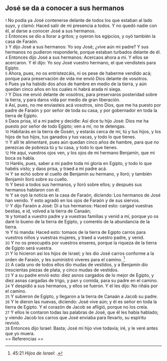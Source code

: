 == José se da a conocer a sus hermanos ==

{{anchor|1}} <small>1</small> No podía ya José contenerse delante de todos los que estaban al lado suyo, y clamó: Haced salir de mi presencia a todos. Y no quedó nadie con él, al darse a conocer José a sus hermanos.<br>
{{anchor|2}} <small>2</small> Entonces se dio a llorar a gritos; y oyeron los egipcios, y oyó también la casa de Faraón.<br>
{{anchor|3}} <small>3</small> Y dijo José a sus hermanos: Yo soy José; ¿vive aún mi padre? Y sus hermanos no pudieron responderle, porque estaban turbados delante de él.<br>
{{anchor|4}} <small>4</small> Entonces dijo José a sus hermanos: Acercaos ahora a mí. Y ellos se acercaron. Y él dijo: Yo soy José vuestro hermano, el que vendisteis para Egipto.<br>
{{anchor|5}} <small>5</small> Ahora, pues, no os entristezcáis, ni os pese de haberme vendido acá; porque para preservación de vida me envió Dios delante de vosotros.<br>
{{anchor|6}} <small>6</small> Pues ya ha habido dos años de hambre en medio de la tierra, y aún quedan cinco años en los cuales ni habrá arada ni siega.<br>
{{anchor|7}} <small>7</small> Y Dios me envió delante de vosotros, para preservaros posteridad sobre la tierra, y para daros vida por medio de gran liberación.<br>
{{anchor|8}} <small>8</small> Así, pues, no me enviasteis acá vosotros, sino Dios, que me ha puesto por padre de Faraón y por señor de toda su casa, y por gobernador en toda la tierra de Egipto.<br>
{{anchor|9}} <small>9</small> Daos prisa, id a mi padre y decidle: Así dice tu hijo José: Dios me ha puesto por señor de todo Egipto; ven a mí, no te detengas.<br>
{{anchor|10}} <small>10</small> Habitarás en la tierra de Gosén, y estarás cerca de mí, tú y tus hijos, y los hijos de tus hijos, tus ganados y tus vacas, y todo lo que tienes.<br>
{{anchor|11}} <small>11</small> Y allí te alimentaré, pues aún quedan cinco años de hambre, para que no perezcas de pobreza tú y tu casa, y todo lo que tienes.<br>
{{anchor|12}} <small>12</small> He aquí, vuestros ojos ven, y los ojos de mi hermano Benjamín, que mi boca os habla.<br>
{{anchor|13}} <small>13</small> Haréis, pues, saber a mi padre toda mi gloria en Egipto, y todo lo que habéis visto; y daos prisa, y traed a mi padre acá.<br>
{{anchor|14}} <small>14</small> Y se echó sobre el cuello de Benjamín su hermano, y lloró; y también Benjamín lloró sobre su cuello.<br>
{{anchor|15}} <small>15</small> Y besó a todos sus hermanos, y lloró sobre ellos; y después sus hermanos hablaron con él.<br>
{{anchor|16}} <small>16</small> Y se oyó la noticia en la casa de Faraón, diciendo: Los hermanos de José han venido. Y esto agradó en los ojos de Faraón y de sus siervos.<br>
{{anchor|17}} <small>17</small> Y dijo Faraón a José: Di a tus hermanos: Haced esto: cargad vuestras bestias, e id, volved a la tierra de Canaán;<br>
{{anchor|18}} <small>18</small> y tomad a vuestro padre y a vuestras familias y venid a mí, porque yo os daré lo bueno de la tierra de Egipto, y comeréis de la abundancia de la tierra.<br>
{{anchor|19}} <small>19</small> Y tú manda: Haced esto: tomaos de la tierra de Egipto carros para vuestros niños y vuestras mujeres, y traed a vuestro padre, y venid.<br>
{{anchor|20}} <small>20</small> Y no os preocupéis por vuestros enseres, porque la riqueza de la tierra de Egipto será vuestra.<br>
{{anchor|21}} <small>21</small> Y lo hicieron así los hijos de Israel; y les dio José carros conforme a la orden de Faraón, y les suministró víveres para el camino. <ref>45:21 ''Hijos de Israel'': {{lib|LU|96|2|3}}.</ref><br>
{{anchor|22}} <small>22</small> A cada uno de todos ellos dio mudas de vestidos, y a Benjamín dio trescientas piezas de plata, y cinco mudas de vestidos.<br>
{{anchor|23}} <small>23</small> Y a su padre envió esto: diez asnos cargados de lo mejor de Egipto, y diez asnas cargadas de trigo, y pan y comida, para su padre en el camino.<br>
{{anchor|24}} <small>24</small> Y despidió a sus hermanos, y ellos se fueron. Y él les dijo: No riñáis por el camino.<br>
{{anchor|25}} <small>25</small> Y subieron de Egipto, y llegaron a la tierra de Canaán a Jacob su padre.<br>
{{anchor|26}} <small>26</small> Y le dieron las nuevas, diciendo: José vive aún; y él es señor en toda la tierra de Egipto. Y el corazón de Jacob se afligió, porque no los creía.<br>
{{anchor|27}} <small>27</small> Y ellos le contaron todas las palabras de José, que él les había hablado; y viendo Jacob los carros que José enviaba para llevarlo, su espíritu revivió.<br>
{{anchor|28}} <small>28</small> Entonces dijo Israel: Basta; José mi hijo vive todavía; iré, y le veré antes que yo muera.<br>
== Referencias ==

<references />
